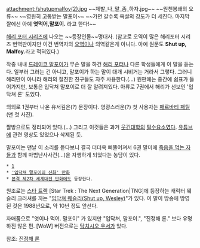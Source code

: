 attachment:/shutupmalfoy(2).jpg
~~제발_나_말_좀_하자.jpg~~
~~원천봉쇄의 오류~~
~~영원히 고통받는 말포이~~
~~가면 갈수록 욕설의 강도가 더 세진다. 마지막 짤에선 아예 '''엿먹어,말포이.''' 라고 한다!~~

[[해리 포터 시리즈]]에 나오는 ~~등장인물~~명대사. (참고로 오역이 많은 해리포터 시리즈 번역판이지만 이건 번역자의 [[오역]]이나 의역같은게 아니다. 아예 원문도 '''Shut up, Malfoy.'''라고 적혀있다.) 

작중 내내 [[드레이코 말포이]]가 무슨 말을 하건 [[해리 포터]]나 다른 학생들에게 이 말을 듣는다.
일부러 그러는 건 아니고, 말포이가 하는 말이 대개 시비거는 거라서 그렇다. 그러니 해리만이 아니라 해리의 절친한 친구들도 자주 사용한다.(...) 원판에는 중간에 쉼표가 들어가지만, 보통은 입닥쳐 말포이로 더 잘 알려져있다. 아류로 7권에서 해리가 선보인 '입닥쳐 론' 도있다.  

의외로 1권부터 나온 유서깊은(?) 문장이다. 영광스러운(?) 첫 사용자는 [[패르바티 패틸]](맨 첫 사진).

짤방으로도 정리되어 있다.(...) 그리고 이것들은 과거 [[웃긴대학]]의 [[필수요소]]였다. [[유튜브]]에 관련 영상도 있었으나 삭제된 듯.

말포이는 맨날 이 소리를 듣다보니 결국 더더욱 삐뚤어져서 6권 말미에 [[죽음을 먹는 자]]들과 함께 마법난사사건(...)을 자행하게 되었다는 농담이 있다.

 * [http://kin.naver.com/openkr/detail.nhn?docId=60916]
 * [http://blog.naver.com/mhch5005/70025460131 '입닥쳐 말포이의 신화' 만화]
 * [[본격 제2차 세계대전 만화]]에도 등장한다.

원조로는 [[스타 트렉]] [Star Trek : The Next Generation|TNG]에 등장하는 캐릭터 웨슬리 크러셔를 까는 "[http://www.youtube.com/watch?v=afhMMcAHlKw 입닥쳐 웨슬리(Shut up, Wesley)]"가 있다. 
이 말이 방송에 방영된 것은 1988년으로, 약 10년 정도 앞선다.

자매품으로 "엿이나 먹어. 말포이" 가 있지만 "입닥쳐, 말포이.", "진정해 론." 보다 유명하진 않은 편.
[WoW] 버전으로는 [[빛의 수호자 우서|닥치시오 우서]]가 있다.

참조: [[진정해 론]] 
